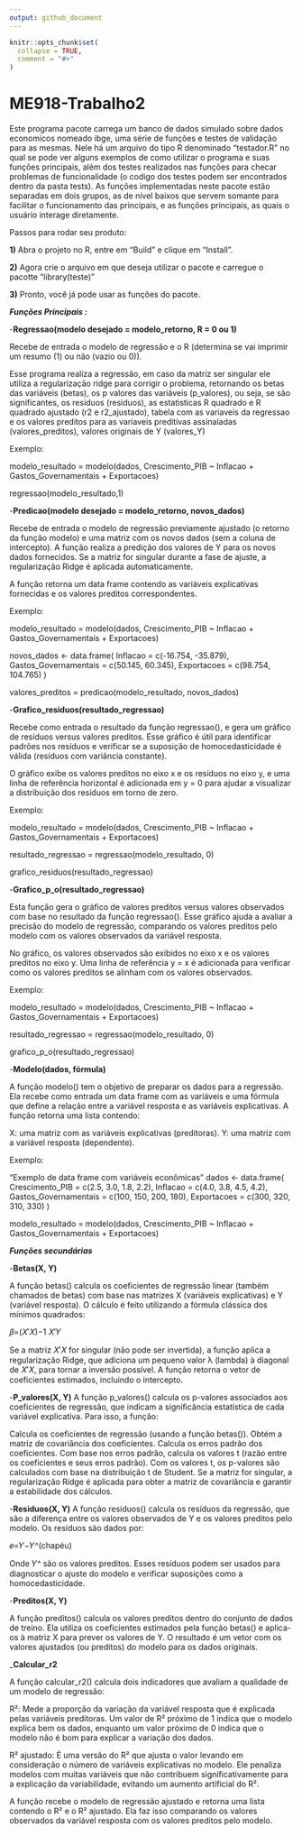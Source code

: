 ---
output: github_document
---

<!-- README.md is generated from README.Rmd. Please edit that file -->

```{r, include = FALSE}
knitr::opts_chunk$set(
  collapse = TRUE,
  comment = "#>"
)
```

# ME918-Trabalho2

Este programa pacote carrega um banco de dados simulado sobre dados economicos nomeado ibge, uma série de funções e testes de validação para as mesmas. Nele há um arquivo do tipo R denominado "testador.R" no qual se pode ver alguns exemplos de como utilizar o programa e suas funções principais, além dos testes realizados nas funções para checar problemas de funcionalidade (o codigo dos testes podem ser encontrados dentro da pasta tests). As funções implementadas neste pacote estão separadas em dois grupos, as de nível baixos que servem somante para facilitar o funcionamento das principais, e as funções principais, as quais o usuário interage diretamente.

Passos para rodar seu produto:

**1)** Abra o projeto no R, entre em "Build" e clique em "Install".

**2)** Agora crie o arquivo em que deseja utilizar o pacote e carregue o pacotte "library(teste)"

**3)** Pronto, você já pode usar as funções do pacote.

***Funções Principais :***



-**Regressao(modelo desejado = modelo_retorno, R = 0 ou 1)** 

Recebe de entrada o modelo de regressão e o R (determina se vai imprimir um resumo (1) ou não (vazio ou 0)).

Esse programa realiza a regressão, em caso da matriz ser singular ele utiliza a regularização ridge para corrigir o problema, retornando os betas das variáveis (betas), os p valores das variáveis (p_valores), ou seja, se são significantes, os residuos (residuos), as estatisticas R quadrado e R quadrado ajustado (r2 e r2_ajustado), tabela com as variaveis da regressao e os valores preditos para as variaveis preditivas assinaladas (valores_preditos), valores originais de Y (valores_Y)

Exemplo:

modelo_resultado = modelo(dados, Crescimento_PIB ~ Inflacao + Gastos_Governamentais + Exportacoes)

regressao(modelo_resultado,1)

-**Predicao(modelo desejado = modelo_retorno, novos_dados)**

Recebe de entrada o modelo de regressão previamente ajustado (o retorno da função modelo) e uma matriz com os novos dados (sem a coluna de intercepto). A função realiza a predição dos valores de Y para os novos dados fornecidos. Se a matriz for singular durante a fase de ajuste, a regularização Ridge é aplicada automaticamente.

A função retorna um data frame contendo as variáveis explicativas fornecidas e os valores preditos correspondentes.

Exemplo:

modelo_resultado = modelo(dados, Crescimento_PIB ~ Inflacao + Gastos_Governamentais + Exportacoes)

novos_dados <- data.frame(
  Inflacao = c(-16.754, -35.879),
  Gastos_Governamentais = c(50.145, 60.345),
  Exportacoes = c(98.754, 104.765)
)

valores_preditos = predicao(modelo_resultado, novos_dados)

-**Grafico_residuos(resultado_regressao)**

Recebe como entrada o resultado da função regressao(), e gera um gráfico de resíduos versus valores preditos. Esse gráfico é útil para identificar padrões nos resíduos e verificar se a suposição de homocedasticidade é válida (resíduos com variância constante).

O gráfico exibe os valores preditos no eixo x e os resíduos no eixo y, e uma linha de referência horizontal é adicionada em y = 0 para ajudar a visualizar a distribuição dos resíduos em torno de zero.

Exemplo:

modelo_resultado = modelo(dados, Crescimento_PIB ~ Inflacao + Gastos_Governamentais + Exportacoes)

resultado_regressao = regressao(modelo_resultado, 0)

grafico_residuos(resultado_regressao)

-**Grafico_p_o(resultado_regressao)**

Esta função gera o gráfico de valores preditos versus valores observados com base no resultado da função regressao(). Esse gráfico ajuda a avaliar a precisão do modelo de regressão, comparando os valores preditos pelo modelo com os valores observados da variável resposta.

No gráfico, os valores observados são exibidos no eixo x e os valores preditos no eixo y. Uma linha de referência y = x é adicionada para verificar como os valores preditos se alinham com os valores observados.

Exemplo:

modelo_resultado = modelo(dados, Crescimento_PIB ~ Inflacao + Gastos_Governamentais + Exportacoes)

resultado_regressao = regressao(modelo_resultado, 0)

grafico_p_o(resultado_regressao)

-**Modelo(dados, fórmula)**

A função modelo() tem o objetivo de preparar os dados para a regressão. Ela recebe como entrada um data frame com as variáveis e uma fórmula que define a relação entre a variável resposta e as variáveis explicativas. A função retorna uma lista contendo:

X: uma matriz com as variáveis explicativas (preditoras).
Y: uma matriz com a variável resposta (dependente).

Exemplo:

"Exemplo de data frame com variáveis econômicas"
dados <- data.frame(
  Crescimento_PIB = c(2.5, 3.0, 1.8, 2.2),
  Inflacao = c(4.0, 3.8, 4.5, 4.2),
  Gastos_Governamentais = c(100, 150, 200, 180),
  Exportacoes = c(300, 320, 310, 330)
)

modelo_resultado = modelo(dados, Crescimento_PIB ~ Inflacao + Gastos_Governamentais + Exportacoes)



***Funções secundárias***

-**Betas(X, Y)**

A função betas() calcula os coeficientes de regressão linear (também chamados de betas) com base nas matrizes X (variáveis explicativas) e Y (variável resposta). O cálculo é feito utilizando a fórmula clássica dos mínimos quadrados:

𝛽=(𝑋′𝑋)−1 𝑋′𝑌

Se a matriz 𝑋′𝑋 for singular (não pode ser invertida), a função aplica a regularização Ridge, que adiciona um pequeno valor λ (lambda) à diagonal de 𝑋′𝑋, para tornar a inversão possível. A função retorna o vetor de coeficientes estimados, incluindo o intercepto.

-**P_valores(X, Y)**
A função p_valores() calcula os p-valores associados aos coeficientes de regressão, que indicam a significância estatística de cada variável explicativa. Para isso, a função:

Calcula os coeficientes de regressão (usando a função betas()).
Obtém a matriz de covariância dos coeficientes.
Calcula os erros padrão dos coeficientes.
Com base nos erros padrão, calcula os valores t (razão entre os coeficientes e seus erros padrão).
Com os valores t, os p-valores são calculados com base na distribuição t de Student.
Se a matriz for singular, a regularização Ridge é aplicada para obter a matriz de covariância e garantir a estabilidade dos cálculos.

-**Residuos(X, Y)**
A função residuos() calcula os resíduos da regressão, que são a diferença entre os valores observados de Y e os valores preditos pelo modelo. Os resíduos são dados por:

𝑒=𝑌−𝑌^(chapéu)
 

Onde 𝑌^ são os valores preditos. Esses resíduos podem ser usados para diagnosticar o ajuste do modelo e verificar suposições como a homocedasticidade.

-**Preditos(X, Y)**

A função preditos() calcula os valores preditos dentro do conjunto de dados de treino. Ela utiliza os coeficientes estimados pela função betas() e aplica-os à matriz X para prever os valores de Y. O resultado é um vetor com os valores ajustados (ou preditos) do modelo para os dados originais.

_**Calcular_r2**

A função calcular_r2() calcula dois indicadores que avaliam a qualidade de um modelo de regressão:

R²: Mede a proporção da variação da variável resposta que é explicada pelas variáveis preditoras. Um valor de R² próximo de 1 indica que o modelo explica bem os dados, enquanto um valor próximo de 0 indica que o modelo não é bom para explicar a variação dos dados.

R² ajustado: É uma versão do R² que ajusta o valor levando em consideração o número de variáveis explicativas no modelo. Ele penaliza modelos com muitas variáveis que não contribuem significativamente para a explicação da variabilidade, evitando um aumento artificial do R².

A função recebe o modelo de regressão ajustado e retorna uma lista contendo o R² e o R² ajustado. Ela faz isso comparando os valores observados da variável resposta com os valores preditos pelo modelo.
